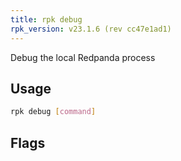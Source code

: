 ```yaml
---
title: rpk debug
rpk_version: v23.1.6 (rev cc47e1ad1)
---
```


<head>
  <meta name="title" content="rpk debug | Redpanda Docs" />
  <meta name="description" content="rpk debug list" />
  <link rel="canonical" href="https://docs.redpanda.com/docs/reference/rpk/rpk-debug/" />
</head>

Debug the local Redpanda process

## Usage

```bash
rpk debug [command]
```

## Flags

<!--
[cols=",,",]
|===
|*Value* |*Type* |*Description*
|-h, --help |- |Help for debug.
|-v, --verbose |- |Enable verbose logging (default `false`).
|===

-->
